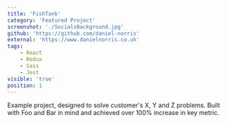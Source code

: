 ```yaml
---
title: 'FishTank'
category: 'Featured Project'
screenshot: './SocialsBackground.jpg'
github: 'https://github.com/daniel-norris'
external: 'https://www.danielnorris.co.uk'
tags:
    - React
    - Redux
    - Sass
    - Jest
visible: 'true'
position: 1
---
```


Example project, designed to solve customer's X, Y and Z problems. Built with Foo and Bar in mind and achieved over 100% increase in key metric.
